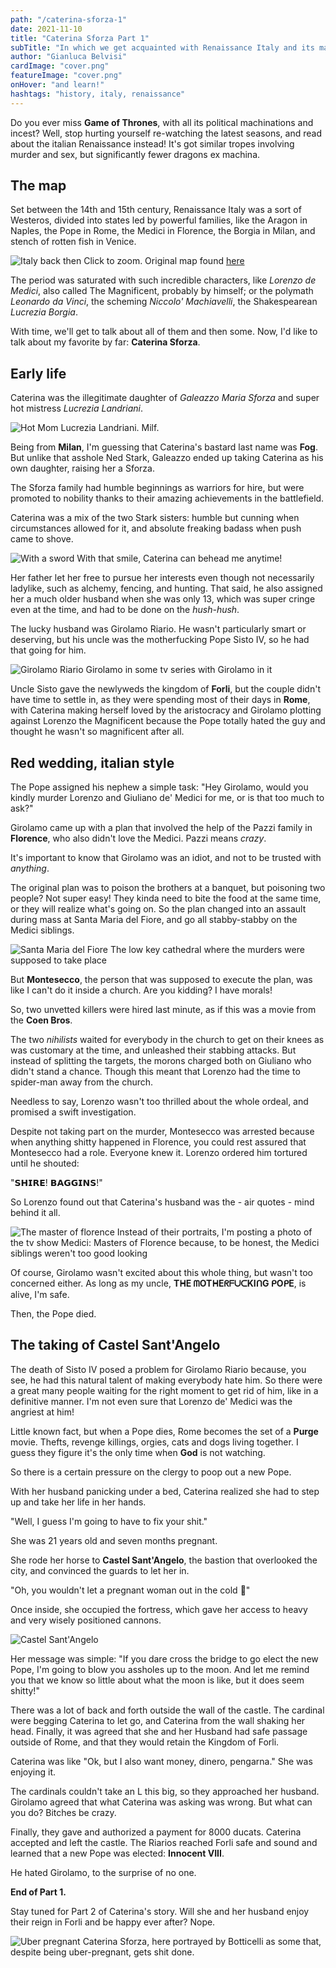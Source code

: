 ```yaml
---
path: "/caterina-sforza-1"
date: 2021-11-10
title: "Caterina Sforza Part 1"
subTitle: "In which we get acquainted with Renaissance Italy and its major players"
author: "Gianluca Belvisi"
cardImage: "cover.png"
featureImage: "cover.png"
onHover: "and learn!"
hashtags: "history, italy, renaissance"
---
```

Do you ever miss **Game of Thrones**, with all its political machinations and incest? Well, stop hurting yourself re-watching the latest seasons, and read about the italian Renaissance instead! It's got similar tropes involving murder and sex, but significantly fewer dragons ex machina.

## The map

Set between the 14th and 15th century, Renaissance Italy was a sort of Westeros, divided into states led by powerful families, like the Aragon in Naples, the Pope in Rome, the Medici in Florence, the Borgia in Milan, and stench of rotten fish in Venice.

![Italy back then](map.jpg)
<FigureLabel>
    Click to zoom. Original map found <a href="https://i.redd.it/pmxtfnf176f51.jpg">here</a>
</FigureLabel>

The period was saturated with such incredible characters, like *Lorenzo de Medici*, also called The Magnificent, probably by himself; or the polymath *Leonardo da Vinci*, the scheming *Niccolo' Machiavelli*, the Shakespearean *Lucrezia Borgia*.


With time, we'll get to talk about all of them and then some. Now, I'd like to talk about my favorite by far: **Caterina Sforza**.

## Early life

Caterina was the illegitimate daughter of *Galeazzo Maria Sforza* and super hot mistress *Lucrezia Landriani*.

![Hot Mom](hotmom.jpg)
<FigureLabel>
    Lucrezia Landriani. Milf.
</FigureLabel>

Being from **Milan**, I'm guessing that Caterina's bastard last name was **Fog**. But unlike that asshole Ned Stark, Galeazzo ended up taking Caterina as his own daughter, raising her a Sforza.

The Sforza family had humble beginnings as warriors for hire, but were promoted to nobility thanks to their amazing achievements in the battlefield.

Caterina was a mix of the two Stark sisters: humble but cunning when circumstances allowed for it, and absolute freaking badass when push came to shove.

![With a sword](with_sword.jpg)
<FigureLabel>
    With that smile, Caterina can behead me anytime!
</FigureLabel>

Her father let her free to pursue her interests even though not necessarily ladylike, such as alchemy, fencing, and hunting. That said, he also assigned her a much older husband when she was only 13, which was super cringe even at the time, and had to be done on the *hush-hush*.

The lucky husband was Girolamo Riario. He wasn't particularly smart or deserving, but his uncle was the motherfucking Pope Sisto IV, so he had that going for him.

![Girolamo Riario](girolamo.jpg)
<FigureLabel>
    Girolamo in some tv series with Girolamo in it
</FigureLabel>

Uncle Sisto gave the newlyweds the kingdom of **Forli**, but the couple didn't have time to settle in, as they were spending most of their days in **Rome**, with Caterina making herself loved by the aristocracy and Girolamo plotting against Lorenzo the Magnificent because the Pope totally hated the guy and thought he wasn't so magnificent after all.

## Red wedding, italian style

The Pope assigned his nephew a simple task: "Hey Girolamo, would you kindly murder Lorenzo and Giuliano de' Medici for me, or is that too much to ask?"

Girolamo came up with a plan that involved the help of the Pazzi family in **Florence**, who also didn't love the Medici. Pazzi means *crazy*.

It's important to know that Girolamo was an idiot, and not to be trusted with *anything*.

The original plan was to poison the brothers at a banquet, but poisoning two people? Not super easy! They kinda need to bite the food at the same time, or they will realize what's going on. So the plan changed into an assault during mass at Santa Maria del Fiore, and go all stabby-stabby on the Medici siblings.

![Santa Maria del Fiore](smaria.jpg)
<FigureLabel>
    The low key cathedral where the murders were supposed to take place
</FigureLabel>

But **Montesecco**, the person that was supposed to execute the plan, was like I can't do it inside a church. Are you kidding? I have morals!

So, two unvetted killers were hired last minute, as if this was a movie from the **Coen Bros**.

The two *nihilists* waited for everybody in the church to get on their knees as was customary at the time, and unleashed their stabbing attacks. But instead of splitting the targets, the morons charged both on Giuliano who didn't stand a chance. Though this meant that Lorenzo had the time to spider-man away from the church.

Needless to say, Lorenzo wasn't too thrilled about the whole ordeal, and promised a swift investigation.

Despite not taking part on the murder, Montesecco was arrested because when anything shitty happened in Florence, you could rest assured that Montesecco had a role. Everyone knew it. Lorenzo ordered him tortured until he shouted:

"𝗦𝗛𝗜𝗥𝗘! 𝗕𝗔𝗚𝗚𝗜𝗡𝗦!"

So Lorenzo found out that Caterina's husband was the - air quotes - mind behind it all.

![The master of florence](masters_of_florence.jpg)
<FigureLabel>
    Instead of their portraits, I'm posting a photo of the tv show Medici: Masters of Florence because, to be honest, the Medici siblings weren't too good looking
</FigureLabel>


Of course, Girolamo wasn't excited about this whole thing, but wasn't too concerned either. As long as my uncle, **TᕼE ᗰOTᕼEᖇᖴᑌᑕKIᑎG ᑭOᑭE**, is alive, I'm safe.

Then, the Pope died.


## The taking of Castel Sant'Angelo

The death of Sisto IV posed a problem for Girolamo Riario because, you see, he had this natural talent of making everybody hate him. So there were a great many people waiting for the right moment to get rid of him, like in a definitive manner. I'm not even sure that Lorenzo de' Medici was the angriest at him!

Little known fact, but when a Pope dies, Rome becomes the set of a **Purge** movie. Thefts, revenge killings, orgies, cats and dogs living together. I guess they figure it's the only time when **God** is not watching.

So there is a certain pressure on the clergy to poop out a new Pope.

With her husband panicking under a bed, Caterina realized she had to step up and take her life in her hands.

"Well, I guess I'm going to have to fix your shit."

She was 21 years old and seven months pregnant.

She rode her horse to **Castel Sant'Angelo**, the bastion that overlooked the city, and convinced the guards to let her in.

"Oh, you wouldn't let a pregnant woman out in the cold 🥺"

Once inside, she occupied the fortress, which gave her access to heavy and very wisely positioned cannons.

![Castel Sant'Angelo](castel.jpg)

Her message was simple: "If you dare cross the bridge to go elect the new Pope, I'm going to blow you assholes up to the moon. And let me remind you that we know so little about what the moon is like, but it does seem shitty!"

There was a lot of back and forth outside the wall of the castle. The cardinal were begging Caterina to let go, and Caterina from the wall shaking her head. Finally, it was agreed that she and her Husband had safe passage outside of Rome, and that they would retain the Kingdom of Forli.

Caterina was like "Ok, but I also want money, dinero, pengarna." She was enjoying it.

The cardinals couldn't take an L this big, so they approached her husband. Girolamo agreed that what Caterina was asking was wrong. But what can you do? Bitches be crazy.

Finally, they gave and authorized a payment for 8000 ducats. Caterina accepted and left the castle. The Riarios reached Forli safe and sound and learned that a new Pope was elected: **Innocent VIII**.

He hated Girolamo, to the surprise of no one.

**End of Part 1.**

Stay tuned for Part 2 of Caterina's story. Will she and her husband enjoy their reign in Forli and be happy ever after?
<Spoiler>
    Nope.
</Spoiler>


![Uber pregnant](uber_pregnant.jpg)
<FigureLabel>
    Caterina Sforza, here portrayed by Botticelli as some that, despite being uber-pregnant, gets shit done.
</FigureLabel>

